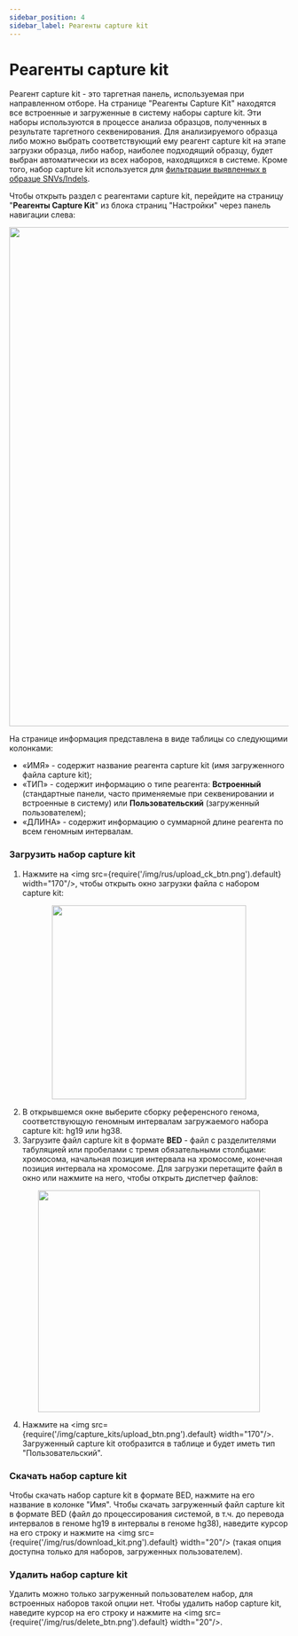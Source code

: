 ```yaml
---
sidebar_position: 4
sidebar_label: Реагенты capture kit
---
```


# Реагенты capture kit

Реагент capture kit - это таргетная панель, используемая при направленном отборе.
На странице "Реагенты Capture Kit" находятся все встроенные и загруженные в систему наборы
capture kit. Эти наборы используются в процессе анализа образцов, полученных в результате таргетного
секвенирования. Для анализируемого образца либо можно выбрать соответствующий ему реагент capture kit
на этапе загрузки образца, либо набор, наиболее подходящий образцу, будет выбран автоматически из всех наборов,
находящихся в системе. Кроме того, набор capture kit используется для
[фильтрации выявленных в образце SNVs/Indels](/settings/settings/variant_discovery_settings#фильтрация-по-capture-kit-и-её-отключение).

Чтобы открыть раздел с реагентами capture kit, перейдите на страницу "**Реагенты Capture Kit**" из блока
страниц "Настройки" через панель навигации слева:

<p align="center">
<img src={require('/img/capture_kits/ck_page.png').default} width="900"/>
</p>

На странице информация представлена в виде таблицы со следующими колонками:
- «ИМЯ» - содержит название реагента capture kit (имя загруженного файла capture kit);
- «ТИП» - содержит информацию о типе реагента: **Встроенный** (стандартные панели, часто применяемые
при секвенировании и встроенные в систему) или **Пользовательский** (загруженный пользователем);
- «ДЛИНА» - содержит информацию о суммарной длине реагента по всем геномным интервалам.

### Загрузить набор capture kit

1. Нажмите на <img src={require('/img/rus/upload_ck_btn.png').default} width="170"/>, чтобы открыть окно
загрузки файла с набором capture kit:

<p align="center">
<img src={require('/img/capture_kits/ck_upload_form.png').default} height="350"/>
</p>

2. В открывшемся окне выберите сборку референсного генома, соответствующую геномным интервалам
загружаемого набора capture kit: hg19 или hg38.
3. Загрузите файл capture kit в формате **BED** - файл с разделителями табуляцией или пробелами с тремя
обязательными столбцами: хромосома, начальная позиция интервала на хромосоме, конечная позиция интервала
на хромосоме. Для загрузки перетащите файл в окно или нажмите на него, чтобы открыть диспетчер файлов:

<p align="center">
<img src={require('/img/capture_kits/uploading_window.png').default} width="400"/>
</p>

4. Нажмите на <img src={require('/img/capture_kits/upload_btn.png').default} width="170"/>.
Загруженный capture kit отобразится в таблице и будет иметь тип "Пользовательский".

### Скачать набор capture kit

Чтобы скачать набор capture kit в формате BED, нажмите на его название в колонке "Имя".
Чтобы скачать загруженный файл capture kit в формате BED (файл до процессирования системой, в т.ч. до
перевода интервалов в геноме hg19 в интервалы в геноме hg38), наведите курсор на его строку и
нажмите на <img src={require('/img/rus/download_kit.png').default} width="20"/> (такая опция доступна
только для наборов, загруженных пользователем).

### Удалить набор capture kit

Удалить можно только загруженный пользователем набор, для встроенных наборов такой опции нет.
Чтобы удалить набор capture kit, наведите курсор на его строку и
нажмите на <img src={require('/img/rus/delete_btn.png').default} width="20"/>.
